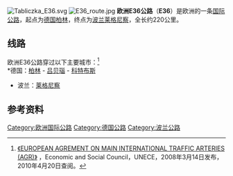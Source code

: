 [[Image:Tabliczka_E36.svg|right]]
[[File:E36_route.jpg|thumb]]
'''欧洲E36公路'''（'''E36'''）是欧洲的一条[[欧洲国际公路|国际公路]]，起点为[[德国|德国]][[柏林|柏林]]，终点为[[波兰|波兰]][[莱格尼察|莱格尼察]]，全长约220公里。

== 线路 ==
欧洲E36公路穿过以下主要城市：<ref>[http://www.unece.org/trans/doc/2008/sc1/ECE-TRANS-SC1-384e.pdf 《EUROPEAN AGREMENT ON MAIN INTERNATIONAL TRAFFIC ARTERIES (AGR)》] {{Wayback|url=http://www.unece.org/trans/doc/2008/sc1/ECE-TRANS-SC1-384e.pdf |date=20200315183924 }}，Economic and Social Council，UNECE，2008年3月14日发布，2010年4月20日查阅。</ref><br />
*德国：[[柏林|柏林]] - [[吕贝瑙|吕贝瑙]] - [[科特布斯|科特布斯]] 
*波兰：[[莱格尼察|莱格尼察]]

==参考资料==
{{reflist}}

{{欧洲国际公路网}}

[[Category:欧洲国际公路|Category:欧洲国际公路]]
[[Category:德国公路|Category:德国公路]]
[[Category:波兰公路|Category:波兰公路]]